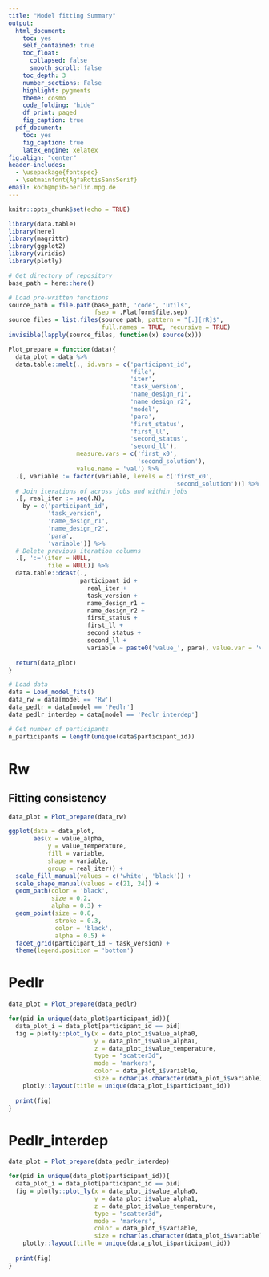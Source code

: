 ```yaml
---
title: "Model fitting Summary"
output:
  html_document:
    toc: yes
    self_contained: true
    toc_float:
      collapsed: false
      smooth_scroll: false
    toc_depth: 3
    number_sections: False
    highlight: pygments
    theme: cosmo
    code_folding: "hide"
    df_print: paged
    fig_caption: true
  pdf_document:
    toc: yes
    fig_caption: true
    latex_engine: xelatex
fig.align: "center"
header-includes:
  - \usepackage{fontspec}
  - \setmainfont{AgfaRotisSansSerif}
email: koch@mpib-berlin.mpg.de
---
```


```r
knitr::opts_chunk$set(echo = TRUE)
```

```r
library(data.table)
library(here)
library(magrittr)
library(ggplot2)
library(viridis)
library(plotly)
```

```r
# Get directory of repository
base_path = here::here()

# Load pre-written functions
source_path = file.path(base_path, 'code', 'utils',
                        fsep = .Platform$file.sep)
source_files = list.files(source_path, pattern = "[.][rR]$",
                          full.names = TRUE, recursive = TRUE)
invisible(lapply(source_files, function(x) source(x)))
```

```r
Plot_prepare = function(data){
  data_plot = data %>%
  data.table::melt(., id.vars = c('participant_id',
                                  'file',
                                  'iter',
                                  'task_version',
                                  'name_design_r1',
                                  'name_design_r2',
                                  'model',
                                  'para',
                                  'first_status',
                                  'first_ll',
                                  'second_status',
                                  'second_ll'),
                   measure.vars = c('first_x0',
                                    'second_solution'),
                   value.name = 'val') %>%
  .[, variable := factor(variable, levels = c('first_x0',
                                              'second_solution'))] %>%
  # Join iterations of across jobs and within jobs
  .[, real_iter := seq(.N),
    by = c('participant_id',
           'task_version',
           'name_design_r1',
           'name_design_r2',
           'para',
           'variable')] %>%
  # Delete previous iteration columns
  .[, ':='(iter = NULL,
           file = NULL)] %>%
  data.table::dcast(.,
                    participant_id + 
                      real_iter +
                      task_version + 
                      name_design_r1 + 
                      name_design_r2 + 
                      first_status + 
                      first_ll + 
                      second_status + 
                      second_ll + 
                      variable ~ paste0('value_', para), value.var = 'val')
  
  return(data_plot)
}
```


```r
# Load data
data = Load_model_fits()
data_rw = data[model == 'Rw']
data_pedlr = data[model == 'Pedlr']
data_pedlr_interdep = data[model == 'Pedlr_interdep']

# Get number of participants
n_participants = length(unique(data$participant_id))
```

# Rw

## Fitting consistency

```r
data_plot = Plot_prepare(data_rw)

ggplot(data = data_plot,
       aes(x = value_alpha,
           y = value_temperature,
           fill = variable,
           shape = variable,
           group = real_iter)) +
  scale_fill_manual(values = c('white', 'black')) +
  scale_shape_manual(values = c(21, 24)) +
  geom_path(color = 'black',
            size = 0.2,
            alpha = 0.3) +
  geom_point(size = 0.8,
             stroke = 0.3,
             color = 'black',
             alpha = 0.5) +
  facet_grid(participant_id ~ task_version) +
  theme(legend.position = 'bottom')
```

# Pedlr

```r
data_plot = Plot_prepare(data_pedlr)

for(pid in unique(data_plot$participant_id)){
  data_plot_i = data_plot[participant_id == pid]
  fig = plotly::plot_ly(x = data_plot_i$value_alpha0,
                        y = data_plot_i$value_alpha1,
                        z = data_plot_i$value_temperature,
                        type = "scatter3d",
                        mode = 'markers',
                        color = data_plot_i$variable,
                        size = nchar(as.character(data_plot_i$variable)) * 0.1) %>%
    plotly::layout(title = unique(data_plot_i$participant_id))
  
  print(fig)
}
```

# Pedlr_interdep

```r
data_plot = Plot_prepare(data_pedlr_interdep)

for(pid in unique(data_plot$participant_id)){
  data_plot_i = data_plot[participant_id == pid]
  fig = plotly::plot_ly(x = data_plot_i$value_alpha0,
                        y = data_plot_i$value_alpha1,
                        z = data_plot_i$value_temperature,
                        type = "scatter3d",
                        mode = 'markers',
                        color = data_plot_i$variable,
                        size = nchar(as.character(data_plot_i$variable)) * 0.1) %>%
    plotly::layout(title = unique(data_plot_i$participant_id))
  
  print(fig)
}
```
